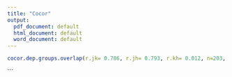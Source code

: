 ---
title: "Cocor"
output:
  pdf_document: default
  html_document: default
  word_document: default
---


```{r}
cocor.dep.groups.overlap(r.jk= 0.786, r.jh= 0.793, r.kh= 0.012, n=203, alternative="two.sided", alpha=0.05, conf.level=0.95, null.value=0)
```

```




